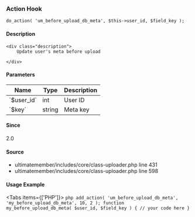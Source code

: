 
### Action Hook    
    
```
do_action( 'um_before_upload_db_meta', $this->user_id, $field_key );
```

#### Description
    <div class="description">
        Update user's meta before upload
 
    </div>

#### Parameters
            
<table className="table-auto mt-2 border dark:border-gray-500 p-5 text-sm text-left">
<thead>
<tr>
<th  className="px-3">Name</th>
<th  className="px-3">Type</th>
<th  className="px-3">Description</th>
</tr>
</thead>
<tbody>
               <tr >
               <td className="px-3 py-2">`$user_id`</td>
               <td className="px-3 py-2">int</td>
               <td className="px-3 py-2 text-sm">User ID</td>
               </tr>
               <tr >
               <td className="px-3 py-2">`$key`</td>
               <td className="px-3 py-2">string</td>
               <td className="px-3 py-2 text-sm">Meta key</td>
               </tr>
</tbody>
</table>

#### Since
<div class="description">
2.0
</div>

#### Source
  - <Link href="/developer/files/includes-core-class-uploader#source-view.431">ultimatemember/includes/core/class-uploader.php</Link> <Link href="/developer/files/includes-core-class-uploader#source-view.431">line 431</Link>
  - <Link href="/developer/files/includes-core-class-uploader#source-view.598">ultimatemember/includes/core/class-uploader.php</Link> <Link href="/developer/files/includes-core-class-uploader#source-view.598">line 598</Link>



#### Usage Example

<Tabs items={['PHP']}>
    <Tab>
    ```php
    add_action( 'um_before_upload_db_meta', 'my_before_upload_db_meta', 10, 2 );
 function my_before_upload_db_meta( $user_id, $field_key ) {
     // your code here
 }
    ```
    </Tab>
</Tabs>